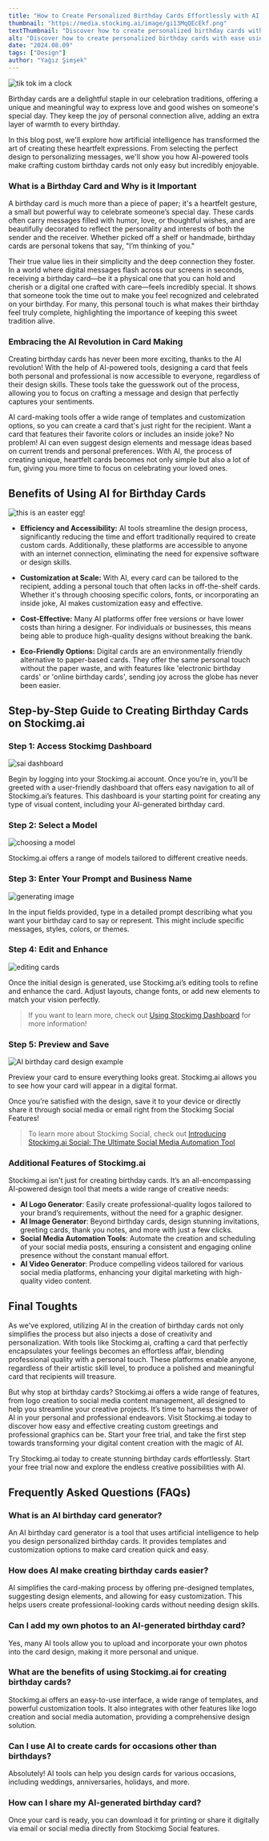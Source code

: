 ```yaml
---
title: "How to Create Personalized Birthday Cards Effortlessly with AI Tools"
thumbnail: "https://media.stockimg.ai/image/gi13MqQEcEkf.png"
textThumbnail: "Discover how to create personalized birthday cards with ease using AI-powered tools. Learn the steps to design unique cards with Stockimg.ai and explore how AI can enhance your creativity"
alt: "Discover how to create personalized birthday cards with ease using AI-powered tools. Learn the steps to design unique cards with Stockimg.ai and explore how AI can enhance your creativity"
date: "2024.08.09"
tags: ["Design"]
author: "Yağız Şimşek"
---
```


![tik tok im a clock](https://media.stockimg.ai/image/tjftR7sQrw5M.png)

Birthday cards are a delightful staple in our celebration traditions, offering a unique and meaningful way to express love and good wishes on someone's special day. They keep the joy of personal connection alive, adding an extra layer of warmth to every birthday. 

In this blog post, we'll explore how artificial intelligence has transformed the art of creating these heartfelt expressions. From selecting the perfect design to personalizing messages, we'll show you how AI-powered tools make crafting custom birthday cards not only easy but incredibly enjoyable.

### What is a Birthday Card and Why is it Important

A birthday card is much more than a piece of paper; it's a heartfelt gesture, a small but powerful way to celebrate someone’s special day. These cards often carry messages filled with humor, love, or thoughtful wishes, and are beautifully decorated to reflect the personality and interests of both the sender and the receiver. Whether picked off a shelf or handmade, birthday cards are personal tokens that say, "I’m thinking of you."

Their true value lies in their simplicity and the deep connection they foster. In a world where digital messages flash across our screens in seconds, receiving a birthday card—be it a physical one that you can hold and cherish or a digital one crafted with care—feels incredibly special. It shows that someone took the time out to make you feel recognized and celebrated on your birthday. For many, this personal touch is what makes their birthday feel truly complete, highlighting the importance of keeping this sweet tradition alive.

### Embracing the AI Revolution in Card Making

Creating birthday cards has never been more exciting, thanks to the AI revolution! With the help of AI-powered tools, designing a card that feels both personal and professional is now accessible to everyone, regardless of their design skills. These tools take the guesswork out of the process, allowing you to focus on crafting a message and design that perfectly captures your sentiments.

AI card-making tools offer a wide range of templates and customization options, so you can create a card that's just right for the recipient. Want a card that features their favorite colors or includes an inside joke? No problem! AI can even suggest design elements and message ideas based on current trends and personal preferences. With AI, the process of creating unique, heartfelt cards becomes not only simple but also a lot of fun, giving you more time to focus on celebrating your loved ones.

## Benefits of Using AI for Birthday Cards

![this is an easter egg!](https://media.stockimg.ai/image/dCGf4vIlfgOE.png)

- **Efficiency and Accessibility:** AI tools streamline the design process, significantly reducing the time and effort traditionally required to create custom cards. Additionally, these platforms are accessible to anyone with an internet connection, eliminating the need for expensive software or design skills.

- **Customization at Scale:** With AI, every card can be tailored to the recipient, adding a personal touch that often lacks in off-the-shelf cards. Whether it's through choosing specific colors, fonts, or incorporating an inside joke, AI makes customization easy and effective.

- **Cost-Effective:** Many AI platforms offer free versions or have lower costs than hiring a designer. For individuals or businesses, this means being able to produce high-quality designs without breaking the bank.

- **Eco-Friendly Options:** Digital cards are an environmentally friendly alternative to paper-based cards. They offer the same personal touch without the paper waste, and with features like 'electronic birthday cards' or 'online birthday cards', sending joy across the globe has never been easier.

## Step-by-Step Guide to Creating Birthday Cards on Stockimg.ai

### Step 1: Access Stockimg Dashboard
![sai dashboard](https://raw.githubusercontent.com/Abdurrahman-Subh/mdx-blog/main/images/stockimg-dashboard.png)

Begin by logging into your Stockimg.ai account. Once you’re in, you’ll be greeted with a user-friendly dashboard that offers easy navigation to all of Stockimg.ai’s features. This dashboard is your starting point for creating any type of visual content, including your AI-generated birthday card.

### Step 2: Select a Model
![choosing a model](https://raw.githubusercontent.com/Abdurrahman-Subh/mdx-blog/main/images/stockimg-canvas.png)

Stockimg.ai offers a range of models tailored to different creative needs.

### Step 3: Enter Your Prompt and Business Name
![generating image](https://raw.githubusercontent.com/Abdurrahman-Subh/mdx-blog/main/images/ss-card-prompt.png)

In the input fields provided, type in a detailed prompt describing what you want your birthday card to say or represent. This might include specific messages, styles, colors, or themes.

### Step 4: Edit and Enhance
![editing cards](https://raw.githubusercontent.com/Abdurrahman-Subh/mdx-blog/main/images/ss-bcard-edit.png)

Once the initial design is generated, use Stockimg.ai’s editing tools to refine and enhance the card. Adjust layouts, change fonts, or add new elements to match your vision perfectly.

> If you want to learn more, check out [Using Stockimg Dashboard](https://stockimg.ai/blog/guide/stockimg-dashboard-guide) for more information!

### Step 5: Preview and Save
![AI birthday card design example](https://raw.githubusercontent.com/Abdurrahman-Subh/mdx-blog/main/images/alex-stockimg.png)

Preview your card to ensure everything looks great. Stockimg.ai allows you to see how your card will appear in a digital format. 

Once you’re satisfied with the design, save it to your device or directly share it through social media or email right from the Stockimg Social Features!

> To learn more about Stockimg Social, check out [Introducing Stockimg.ai Social: The Ultimate Social Media Automation Tool](https://stockimg.ai/blog/ai-and-technology/introducing-stockimg-social)

### Additional Features of Stockimg.ai

Stockimg.ai isn't just for creating birthday cards. It’s an all-encompassing AI-powered design tool that meets a wide range of creative needs:

- **AI Logo Generator**: Easily create professional-quality logos tailored to your brand’s requirements, without the need for a graphic designer.
- **AI Image Generator**: Beyond birthday cards, design stunning invitations, greeting cards, thank you notes, and more with just a few clicks.
- **Social Media Automation Tools**: Automate the creation and scheduling of your social media posts, ensuring a consistent and engaging online presence without the constant manual effort.
- **AI Video Generator**: Produce compelling videos tailored for various social media platforms, enhancing your digital marketing with high-quality video content.

## Final Toughts

As we've explored, utilizing AI in the creation of birthday cards not only simplifies the process but also injects a dose of creativity and personalization. With tools like Stockimg.ai, crafting a card that perfectly encapsulates your feelings becomes an effortless affair, blending professional quality with a personal touch. These platforms enable anyone, regardless of their artistic skill level, to produce a polished and meaningful card that recipients will treasure.

But why stop at birthday cards? Stockimg.ai offers a wide range of features, from logo creation to social media content management, all designed to help you streamline your creative projects. It’s time to harness the power of AI in your personal and professional endeavors. Visit Stockimg.ai today to discover how easy and effective creating custom greetings and professional graphics can be. Start your free trial, and take the first step towards transforming your digital content creation with the magic of AI.

Try Stockimg.ai today to create stunning birthday cards effortlessly. Start your free trial now and explore the endless creative possibilities with AI.

## Frequently Asked Questions (FAQs)

### What is an AI birthday card generator?

An AI birthday card generator is a tool that uses artificial intelligence to help you design personalized birthday cards. It provides templates and customization options to make card creation quick and easy.

### How does AI make creating birthday cards easier?

AI simplifies the card-making process by offering pre-designed templates, suggesting design elements, and allowing for easy customization. This helps users create professional-looking cards without needing design skills.

### Can I add my own photos to an AI-generated birthday card?

Yes, many AI tools allow you to upload and incorporate your own photos into the card design, making it more personal and unique.

### What are the benefits of using Stockimg.ai for creating birthday cards?

Stockimg.ai offers an easy-to-use interface, a wide range of templates, and powerful customization tools. It also integrates with other features like logo creation and social media automation, providing a comprehensive design solution.

### Can I use AI to create cards for occasions other than birthdays?

Absolutely! AI tools can help you design cards for various occasions, including weddings, anniversaries, holidays, and more.

### How can I share my AI-generated birthday card?

Once your card is ready, you can download it for printing or share it digitally via email or social media directly from Stockimg Social features.